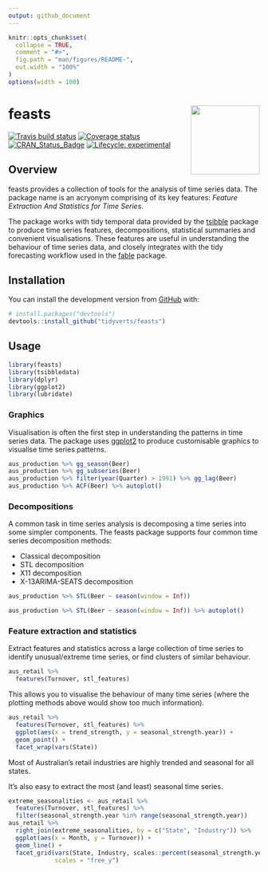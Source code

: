 ```yaml
---
output: github_document
---
```


<!-- README.md is generated from README.Rmd. Please edit that file -->

```r
knitr::opts_chunk$set(
  collapse = TRUE,
  comment = "#>",
  fig.path = "man/figures/README-",
  out.width = "100%"
)
options(width = 100)
```

# feasts <a href='https://feasts.tidyverts.org'><img src='man/figures/logo.png' align="right" height="138.5" /></a>
[![Travis build status](https://travis-ci.org/tidyverts/feasts.svg?branch=master)](https://travis-ci.org/tidyverts/feasts)
[![Coverage status](https://codecov.io/gh/tidyverts/feasts/branch/master/graph/badge.svg)](https://codecov.io/gh/tidyverts/feasts?branch=master)
[![CRAN_Status_Badge](http://www.r-pkg.org/badges/version/feasts)](https://cran.r-project.org/package=feasts)
[![Lifecycle: experimental](https://img.shields.io/badge/lifecycle-experimental-orange.svg)](https://www.tidyverse.org/lifecycle/#experimental)

## Overview

feasts provides a collection of tools for the analysis of time series data. The package name is an acryonym comprising of its key features: *Feature Extraction And Statistics for Time Series*.

The package works with tidy temporal data provided by the [tsibble](https://github.com/tidyverts/tsibble) package to produce time series features, decompositions, statistical summaries and convenient visualisations. These features are useful in understanding the behaviour of time series data, and closely integrates with the tidy forecasting workflow used in the [fable](https://github.com/tidyverts/fable) package.

## Installation

You can install the development version from [GitHub](https://github.com/) with:

``` r
# install.packages("devtools")
devtools::install_github("tidyverts/feasts")
```

## Usage

```r
library(feasts)
library(tsibbledata)
library(dplyr)
library(ggplot2)
library(lubridate)
```

### Graphics

Visualisation is often the first step in understanding the patterns in time series data. The package uses [ggplot2](https://github.com/tidyverse/ggplot2) to produce customisable graphics to visualise time series patterns.

```r
aus_production %>% gg_season(Beer)
aus_production %>% gg_subseries(Beer)
aus_production %>% filter(year(Quarter) > 1991) %>% gg_lag(Beer)
aus_production %>% ACF(Beer) %>% autoplot()
```

### Decompositions

A common task in time series analysis is decomposing a time series into some simpler components. The feasts package supports four common time series decomposition methods:

* Classical decomposition
* STL decomposition
* X11 decomposition
* X-13ARIMA-SEATS decomposition

```r
aus_production %>% STL(Beer ~ season(window = Inf))
```
```r
aus_production %>% STL(Beer ~ season(window = Inf)) %>% autoplot()
```

### Feature extraction and statistics

Extract features and statistics across a large collection of time series to identify unusual/extreme time series, or find clusters of similar behaviour.

```r
aus_retail %>% 
  features(Turnover, stl_features)
```

This allows you to visualise the behaviour of many time series (where the plotting methods above would show too much information).

```r
aus_retail %>% 
  features(Turnover, stl_features) %>% 
  ggplot(aes(x = trend_strength, y = seasonal_strength.year)) +
  geom_point() + 
  facet_wrap(vars(State))
```

Most of Australian's retail industries are highly trended and seasonal for all states.

It's also easy to extract the most (and least) seasonal time series.

```r
extreme_seasonalities <- aus_retail %>% 
  features(Turnover, stl_features) %>% 
  filter(seasonal_strength.year %in% range(seasonal_strength.year))
aus_retail %>% 
  right_join(extreme_seasonalities, by = c("State", "Industry")) %>% 
  ggplot(aes(x = Month, y = Turnover)) + 
  geom_line() + 
  facet_grid(vars(State, Industry, scales::percent(seasonal_strength.year)), 
             scales = "free_y")
```

